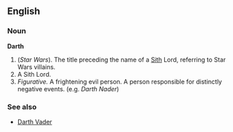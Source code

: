 ==English==

===Noun===
'''Darth'''

#(''Star Wars''). The title preceding the name of a [[Sith]] Lord, referring to Star Wars villains.
#A Sith Lord.
#''Figurative.'' A frightening evil person.  A person responsible for distinctly negative events. (e.g. ''Darth Nader'')

===See also===
*[[Darth Vader]]